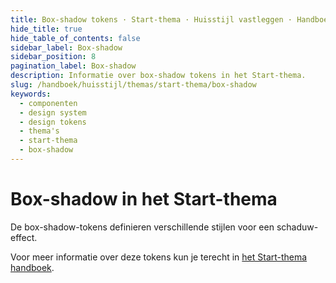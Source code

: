 ```yaml
---
title: Box-shadow tokens · Start-thema · Huisstijl vastleggen · Handboek
hide_title: true
hide_table_of_contents: false
sidebar_label: Box-shadow
sidebar_position: 8
pagination_label: Box-shadow
description: Informatie over box-shadow tokens in het Start-thema.
slug: /handboek/huisstijl/themas/start-thema/box-shadow
keywords:
  - componenten
  - design system
  - design tokens
  - thema's
  - start-thema
  - box-shadow
---
```



# Box-shadow in het Start-thema

<Paragraph lead>De box-shadow-tokens definieren verschillende stijlen voor een schaduw-effect.</Paragraph>

Voor meer informatie over deze tokens kun je terecht in [het Start-thema handboek](/handboek/huisstijl/themas/start-thema).

<CommonDesignTokensTable type="box-shadow" />

